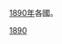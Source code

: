 [[1890年|1890年]]各國。
{{Year by category
| m = 1
| c = 8
| d = 9
| y = 0
| cat = 各國
| sortkey = Country
| in = 
| parent = 依年份劃分的19世紀各國
}}
{{Commons cat|1890 by country}}

[[Category:1890年代各國|1890]]